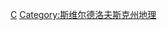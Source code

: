 {{Commonscat|Cities and villages in Sverdlovsk Oblast}}

[[Category:俄罗斯各联邦主体城市|С]]
[[Category:斯维尔德洛夫斯克州地理|Category:斯维尔德洛夫斯克州地理]]
